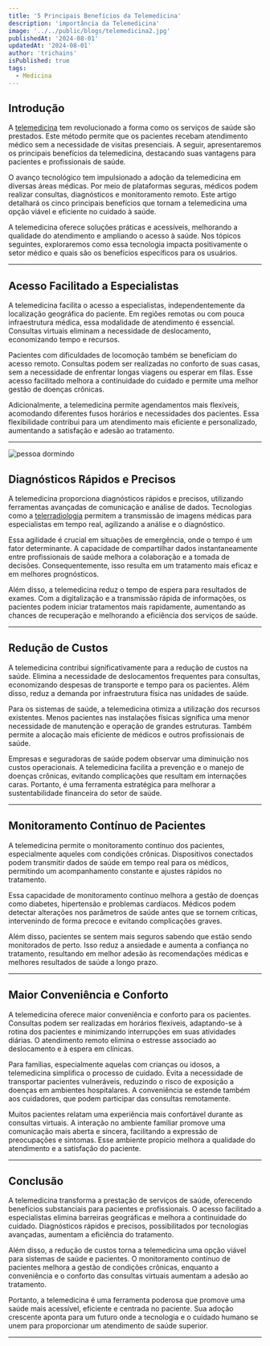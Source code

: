 ```yaml
---
title: '5 Principais Benefícios da Telemedicina'
description: 'importância da Telemedicina'
image: '../../public/blogs/telemedicina2.jpg'
publishedAt: '2024-08-01'
updatedAt: '2024-08-01'
author: 'trichains'
isPublished: true
tags:
  - Medicina
---
```


## Introdução

A [telemedicina](https://star.med.br/o-que-e-telemedicina/) tem revolucionado a forma como os serviços de saúde são prestados. Este método permite que os pacientes recebam atendimento médico sem a necessidade de visitas presenciais. A seguir, apresentaremos os principais benefícios da telemedicina, destacando suas vantagens para pacientes e profissionais de saúde.

O avanço tecnológico tem impulsionado a adoção da telemedicina em diversas áreas médicas. Por meio de plataformas seguras, médicos podem realizar consultas, diagnósticos e monitoramento remoto. Este artigo detalhará os cinco principais benefícios que tornam a telemedicina uma opção viável e eficiente no cuidado à saúde.

A telemedicina oferece soluções práticas e acessíveis, melhorando a qualidade do atendimento e ampliando o acesso à saúde. Nos tópicos seguintes, exploraremos como essa tecnologia impacta positivamente o setor médico e quais são os benefícios específicos para os usuários.

---

## Acesso Facilitado a Especialistas

A telemedicina facilita o acesso a especialistas, independentemente da localização geográfica do paciente. Em regiões remotas ou com pouca infraestrutura médica, essa modalidade de atendimento é essencial. Consultas virtuais eliminam a necessidade de deslocamento, economizando tempo e recursos.

Pacientes com dificuldades de locomoção também se beneficiam do acesso remoto. Consultas podem ser realizadas no conforto de suas casas, sem a necessidade de enfrentar longas viagens ou esperar em filas. Esse acesso facilitado melhora a continuidade do cuidado e permite uma melhor gestão de doenças crônicas.

Adicionalmente, a telemedicina permite agendamentos mais flexíveis, acomodando diferentes fusos horários e necessidades dos pacientes. Essa flexibilidade contribui para um atendimento mais eficiente e personalizado, aumentando a satisfação e adesão ao tratamento.

---

<div style={{ display: 'flex', justifyContent: 'center' }}>
  <Image
    src="/blog/blogs/telemedicina1.jpg"
    width={600}
    height={404}
    alt="pessoa dormindo"
  />
</div>


## Diagnósticos Rápidos e Precisos

A telemedicina proporciona diagnósticos rápidos e precisos, utilizando ferramentas avançadas de comunicação e análise de dados. Tecnologias como a [telerradiologia](https://star.med.br/o-que-e-telerradiologia/) permitem a transmissão de imagens médicas para especialistas em tempo real, agilizando a análise e o diagnóstico.

Essa agilidade é crucial em situações de emergência, onde o tempo é um fator determinante. A capacidade de compartilhar dados instantaneamente entre profissionais de saúde melhora a colaboração e a tomada de decisões. Consequentemente, isso resulta em um tratamento mais eficaz e em melhores prognósticos.

Além disso, a telemedicina reduz o tempo de espera para resultados de exames. Com a digitalização e a transmissão rápida de informações, os pacientes podem iniciar tratamentos mais rapidamente, aumentando as chances de recuperação e melhorando a eficiência dos serviços de saúde.

---

## Redução de Custos 

A telemedicina contribui significativamente para a redução de custos na saúde. Elimina a necessidade de deslocamentos frequentes para consultas, economizando despesas de transporte e tempo para os pacientes. Além disso, reduz a demanda por infraestrutura física nas unidades de saúde.

Para os sistemas de saúde, a telemedicina otimiza a utilização dos recursos existentes. Menos pacientes nas instalações físicas significa uma menor necessidade de manutenção e operação de grandes estruturas. Também permite a alocação mais eficiente de médicos e outros profissionais de saúde.

Empresas e seguradoras de saúde podem observar uma diminuição nos custos operacionais. A telemedicina facilita a prevenção e o manejo de doenças crônicas, evitando complicações que resultam em internações caras. Portanto, é uma ferramenta estratégica para melhorar a sustentabilidade financeira do setor de saúde.

---

## Monitoramento Contínuo de Pacientes

A telemedicina permite o monitoramento contínuo dos pacientes, especialmente aqueles com condições crônicas. Dispositivos conectados podem transmitir dados de saúde em tempo real para os médicos, permitindo um acompanhamento constante e ajustes rápidos no tratamento.

Essa capacidade de monitoramento contínuo melhora a gestão de doenças como diabetes, hipertensão e problemas cardíacos. Médicos podem detectar alterações nos parâmetros de saúde antes que se tornem críticas, intervenindo de forma precoce e evitando complicações graves.

Além disso, pacientes se sentem mais seguros sabendo que estão sendo monitorados de perto. Isso reduz a ansiedade e aumenta a confiança no tratamento, resultando em melhor adesão às recomendações médicas e melhores resultados de saúde a longo prazo.

---

## Maior Conveniência e Conforto

A telemedicina oferece maior conveniência e conforto para os pacientes. Consultas podem ser realizadas em horários flexíveis, adaptando-se à rotina dos pacientes e minimizando interrupções em suas atividades diárias. O atendimento remoto elimina o estresse associado ao deslocamento e à espera em clínicas.

Para famílias, especialmente aquelas com crianças ou idosos, a telemedicina simplifica o processo de cuidado. Evita a necessidade de transportar pacientes vulneráveis, reduzindo o risco de exposição a doenças em ambientes hospitalares. A conveniência se estende também aos cuidadores, que podem participar das consultas remotamente.

Muitos pacientes relatam uma experiência mais confortável durante as consultas virtuais. A interação no ambiente familiar promove uma comunicação mais aberta e sincera, facilitando a expressão de preocupações e sintomas. Esse ambiente propício melhora a qualidade do atendimento e a satisfação do paciente.

---

## Conclusão

A telemedicina transforma a prestação de serviços de saúde, oferecendo benefícios substanciais para pacientes e profissionais. O acesso facilitado a especialistas elimina barreiras geográficas e melhora a continuidade do cuidado. Diagnósticos rápidos e precisos, possibilitados por tecnologias avançadas, aumentam a eficiência do tratamento.

Além disso, a redução de custos torna a telemedicina uma opção viável para sistemas de saúde e pacientes. O monitoramento contínuo de pacientes melhora a gestão de condições crônicas, enquanto a conveniência e o conforto das consultas virtuais aumentam a adesão ao tratamento.

Portanto, a telemedicina é uma ferramenta poderosa que promove uma saúde mais acessível, eficiente e centrada no paciente. Sua adoção crescente aponta para um futuro onde a tecnologia e o cuidado humano se unem para proporcionar um atendimento de saúde superior.

---

